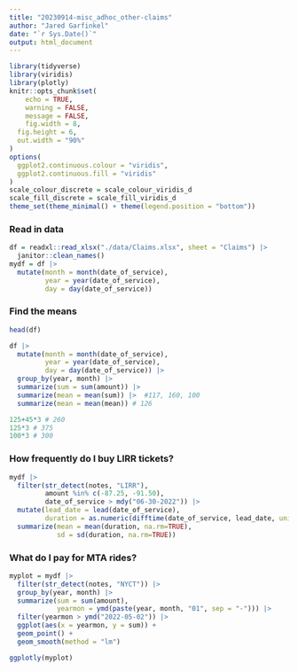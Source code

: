 ```yaml
---
title: "20230914-misc_adhoc_other-claims"
author: "Jared Garfinkel"
date: "`r Sys.Date()`"
output: html_document
---
```



```r
library(tidyverse)
library(viridis)
library(plotly)
knitr::opts_chunk$set(
	echo = TRUE,
	warning = FALSE,
	message = FALSE,
	fig.width = 8, 
  fig.height = 6,
  out.width = "90%"
)
options(
  ggplot2.continuous.colour = "viridis",
  ggplot2.continuous.fill = "viridis"
)
scale_colour_discrete = scale_colour_viridis_d
scale_fill_discrete = scale_fill_viridis_d
theme_set(theme_minimal() + theme(legend.position = "bottom"))
```

### Read in data

```r
df = readxl::read_xlsx("./data/Claims.xlsx", sheet = "Claims") |> 
  janitor::clean_names()
mydf = df |> 
  mutate(month = month(date_of_service),
         year = year(date_of_service),
         day = day(date_of_service))
```

### Find the means

```r
head(df)

df |> 
  mutate(month = month(date_of_service),
         year = year(date_of_service),
         day = day(date_of_service)) |> 
  group_by(year, month) |> 
  summarize(sum = sum(amount)) |> 
  summarize(mean = mean(sum)) |>  #117, 160, 100
  summarize(mean = mean(mean)) # 126

125+45*3 # 260
125*3 # 375
100*3 # 300
```

### How frequently do I buy LIRR tickets?

```r
mydf |> 
  filter(str_detect(notes, "LIRR"),
         amount %in% c(-87.25, -91.50),
         date_of_service > mdy("06-30-2022")) |> 
  mutate(lead_date = lead(date_of_service),
         duration = as.numeric(difftime(date_of_service, lead_date, units = "days"))) 
  summarize(mean = mean(duration, na.rm=TRUE),
            sd = sd(duration, na.rm=TRUE))
```

### What do I pay for MTA rides?

```r
myplot = mydf |> 
  filter(str_detect(notes, "NYCT")) |> 
  group_by(year, month) |> 
  summarize(sum = sum(amount),
            yearmon = ymd(paste(year, month, "01", sep = "-"))) |> 
  filter(yearmon > ymd("2022-05-02")) |> 
  ggplot(aes(x = yearmon, y = sum)) +
  geom_point() +
  geom_smooth(method = "lm")

ggplotly(myplot)
```

